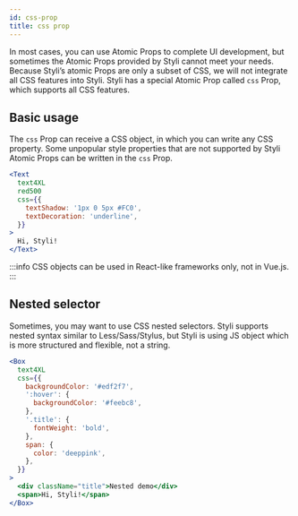 ```yaml
---
id: css-prop
title: css prop
---
```


In most cases, you can use Atomic Props to complete UI development, but sometimes the Atomic Props provided by Styli cannot meet your needs. Because Styli’s atomic Props are only a subset of CSS, we will not integrate all CSS features into Styli. Styli has a special Atomic Prop called `css` Prop, which supports all CSS features.

## Basic usage

The `css` Prop can receive a CSS object, in which you can write any CSS property. Some unpopular style properties that are not supported by Styli Atomic Props can be written in the `css` Prop.

```jsx live
<Text
  text4XL
  red500
  css={{
    textShadow: '1px 0 5px #FC0',
    textDecoration: 'underline',
  }}
>
  Hi, Styli!
</Text>
```

:::info
CSS objects can be used in React-like frameworks only, not in Vue.js.
:::

## Nested selector

Sometimes, you may want to use CSS nested selectors. Styli supports nested syntax similar to Less/Sass/Stylus, but Styli is using JS object which is more structured and flexible, not a string.

```jsx live
<Box
  text4XL
  css={{
    backgroundColor: '#edf2f7',
    ':hover': {
      backgroundColor: '#feebc8',
    },
    '.title': {
      fontWeight: 'bold',
    },
    span: {
      color: 'deeppink',
    },
  }}
>
  <div className="title">Nested demo</div>
  <span>Hi, Styli!</span>
</Box>
```
